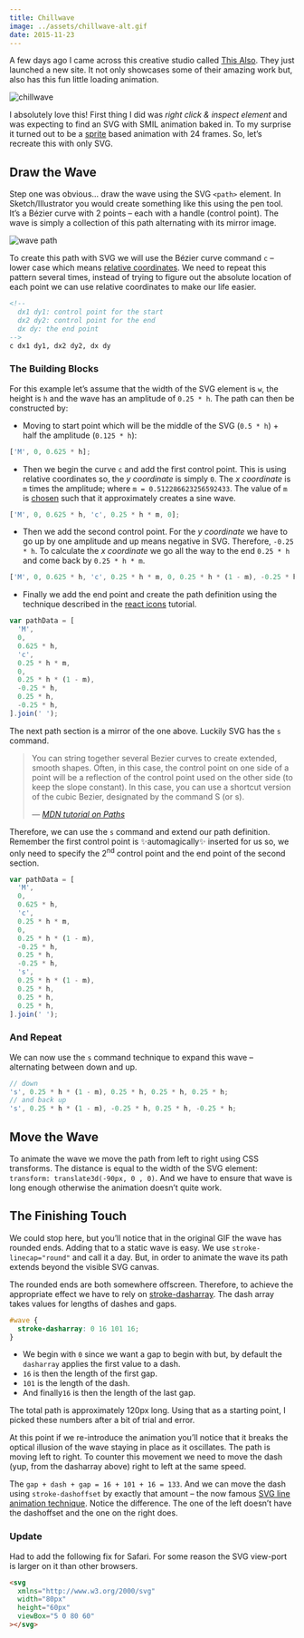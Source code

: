 ```yaml
---
title: Chillwave
image: ../assets/chillwave-alt.gif
date: 2015-11-23
---
```


<CodePen
  hash="EVJGVj"
  title="This Also Chillwave"
  height="300"
  defaultTab="result"
/>

A few days ago I came across this creative studio called [This Also](http://thisalso.com). They just launched a new site. It not only showcases some of their amazing work but, also has this fun little loading animation.

![chillwave](../assets/chillwave.gif)

I absolutely love this! First thing I did was _right click & inspect element_ and was expecting to find an SVG with SMIL animation baked in. To my surprise it turned out to be a [sprite](http://thisalso.com../assets/global/chillwave.png) based animation with 24 frames. So, let’s recreate this with only SVG.

## Draw the Wave

Step one was obvious… draw the wave using the SVG `<path>` element. In Sketch/Illustrator you would create something like this using the pen tool. It’s a Bézier curve with 2 points – each with a handle (control point). The wave is simply a collection of this path alternating with its mirror image.

![wave path](../assets/wave-path.jpg)

To create this path with SVG we will use the Bézier curve command `c` – lower case which means [relative coordinates](https://developer.mozilla.org/en-US/docs/Web/SVG/Tutorial/Paths). We need to repeat this pattern several times, instead of trying to figure out the absolute location of each point we can use relative coordinates to make our life easier.

```html
<!--
  dx1 dy1: control point for the start
  dx2 dy2: control point for the end
  dx dy: the end point
-->
c dx1 dy1, dx2 dy2, dx dy
```

### The Building Blocks

For this example let’s assume that the width of the SVG element is `w`, the height is `h` and the wave has an amplitude of `0.25 * h`. The path can then be constructed by:

- Moving to start point which will be the middle of the SVG (`0.5 * h`) + half the amplitude (`0.125 * h`):

```js
['M', 0, 0.625 * h];
```

- Then we begin the curve `c` and add the first control point. This is using relative coordinates so, the _y coordinate_ is simply `0`. The _x coordinate_ is `m` times the amplitude; where `m = 0.512286623256592433`. The value of `m` is [chosen](http://stackoverflow.com/a/13935397/1365008) such that it approximately creates a sine wave.

```js
['M', 0, 0.625 * h, 'c', 0.25 * h * m, 0];
```

- Then we add the second control point. For the _y coordinate_ we have to go up by one amplitude and up means negative in SVG. Therefore, `-0.25 * h`. To calculate the _x coordinate_ we go all the way to the end `0.25 * h` and come back by `0.25 * h * m`.

```js
['M', 0, 0.625 * h, 'c', 0.25 * h * m, 0, 0.25 * h * (1 - m), -0.25 * h];
```

- Finally we add the end point and create the path definition using the technique described in the [react icons](http://jxnblk.com/react-icons) tutorial.

```js
var pathData = [
  'M',
  0,
  0.625 * h,
  'c',
  0.25 * h * m,
  0,
  0.25 * h * (1 - m),
  -0.25 * h,
  0.25 * h,
  -0.25 * h,
].join(' ');
```

<CodePen
  hash="OyGGqr"
  title="SVG wave section"
  height="300"
  defaultTab="result"
/>

The next path section is a mirror of the one above. Luckily SVG has the `s` command.

<blockquote>
  <p>You can string together several Bezier curves to create extended, smooth shapes. Often, in this case, the control point on one side of a point will be a reflection of the control point used on the other side (to keep the slope constant). In this case, you can use a shortcut version of the cubic Bezier, designated by the command S (or s).</p>

  <cite>
    &mdash; <a href="https://developer.mozilla.org/en-US/docs/Web/SVG/Tutorial/Paths">MDN tutorial on Paths</a>
  </cite>
</blockquote>

Therefore, we can use the `s` command and extend our path definition. Remember the first control point is ✨automagically✨ inserted for us so, we only need to specify the 2<sup>nd</sup> control point and the end point of the second section.

```js
var pathData = [
  'M',
  0,
  0.625 * h,
  'c',
  0.25 * h * m,
  0,
  0.25 * h * (1 - m),
  -0.25 * h,
  0.25 * h,
  -0.25 * h,
  's',
  0.25 * h * (1 - m),
  0.25 * h,
  0.25 * h,
  0.25 * h,
].join(' ');
```

<CodePen
  hash="YyMbYB"
  title="SVG wave - mirror section"
  height="300"
  defaultTab="result"
/>

### And Repeat

We can now use the `s` command technique to expand this wave – alternating between down and up.

```js
// down
's', 0.25 * h * (1 - m), 0.25 * h, 0.25 * h, 0.25 * h;
// and back up
's', 0.25 * h * (1 - m), -0.25 * h, 0.25 * h, -0.25 * h;
```

<CodePen
  hash="wKZbma"
  title="SVG wave - repeat"
  height="300"
  defaultTab="result"
/>

## Move the Wave

To animate the wave we move the path from left to right using CSS transforms. The distance is equal to the width of the SVG element: `transform: translate3d(-90px, 0 , 0)`. And we have to ensure that wave is long enough otherwise the animation doesn’t quite work.

<CodePen
  hash="zvXQmW"
  title="Chillwave – Move the Wave"
  height="300"
  defaultTab="result"
/>

## The Finishing Touch

We could stop here, but you’ll notice that in the original GIF the wave has rounded ends. Adding that to a static wave is easy. We use `stroke-linecap="round"` and call it a day. But, in order to animate the wave its path extends beyond the visible SVG canvas.

The rounded ends are both somewhere offscreen. Therefore, to achieve the appropriate effect we have to rely on [stroke-dasharray](https://developer.mozilla.org/en-US/docs/Web/SVG/Attribute/stroke-dasharray). The dash array takes values for lengths of dashes and gaps.

```css
#wave {
  stroke-dasharray: 0 16 101 16;
}
```

- We begin with `0` since we want a gap to begin with but, by default the `dasharray` applies the first value to a dash.
- `16` is then the length of the first gap.
- `101` is the length of the dash.
- And finally`16` is then the length of the last gap.

The total path is approximately 120px long. Using that as a starting point, I picked these numbers after a bit of trial and error.

<CodePen
  hash="KdYLJm"
  title="SVG wave – add the rounded ends"
  height="300"
  defaultTab="result"
/>

At this point if we re-introduce the animation you’ll notice that it breaks the optical illusion of the wave staying in place as it oscillates. The path is moving left to right. To counter this movement we need to move the dash (yup, from the dasharray above) right to left at the same speed.

The `gap + dash + gap = 16 + 101 + 16 = 133`. And we can move the dash using `stroke-dashoffset` by exactly that amount – the now famous [SVG line animation technique](https://css-tricks.com/svg-line-animation-works). Notice the difference. The one of the left doesn’t have the dashoffset and the one on the right does.

<CodePen
  hash="JYVqVe"
  title="Chillwave – Move & Wiggle the Wave"
  height="300"
  defaultTab="result"
/>

### Update

Had to add the following fix for Safari. For some reason the SVG view-port is larger on it than other browsers.

```html
<svg
  xmlns="http://www.w3.org/2000/svg"
  width="80px"
  height="60px"
  viewBox="5 0 80 60"
></svg>
```
